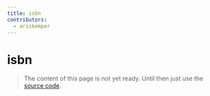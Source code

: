 ```yaml
---
title: isbn
contributors:
  - ariskemper
---
```


# isbn

> The content of this page is not yet ready. Until then just use the [source code](https://github.com/fabian-hiller/valibot/blob/main/library/src/validations/isbn/isbn.ts).
